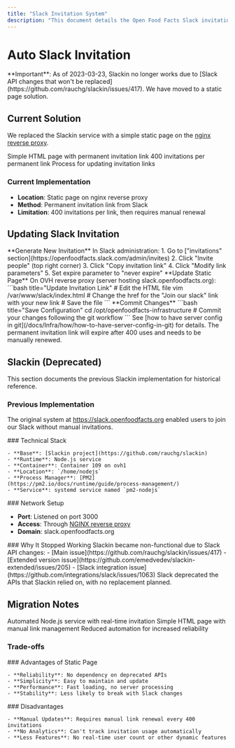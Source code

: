 ```yaml
---
title: "Slack Invitation System"
description: "This document details the Open Food Facts Slack invitation system, including the deprecated Slackin tool and the current static page approach. It provides instructions for updating the Slack invitation link and explains the previous Node.js service setup."
---
```



# Auto Slack Invitation

<Callout type="warning">
  **Important**: As of 2023-03-23, Slackin no longer works due to [Slack API
  changes that won't be replaced](https://github.com/rauchg/slackin/issues/417).
  We have moved to a static page solution.
</Callout>

## Current Solution

We replaced the Slackin service with a simple static page on the [nginx reverse proxy](/docs/Infra/networking/nginx-reverse-proxy).

<Cards>
  <Card title="Static Page" href="#current-implementation">
    Simple HTML page with permanent invitation link
  </Card>
  <Card title="Invitation Limits" href="#limitations">
    400 invitations per permanent link
  </Card>
  <Card title="Link Updates" href="#updating-slack-invitation">
    Process for updating invitation links
  </Card>
</Cards>

### Current Implementation

- **Location**: Static page on nginx reverse proxy
- **Method**: Permanent invitation link from Slack
- **Limitation**: 400 invitations per link, then requires manual renewal

## Updating Slack Invitation

<Steps>
  <Step>
    **Generate New Invitation** In Slack administration: 1. Go to ["invitations"
    section](https://openfoodfacts.slack.com/admin/invites) 2. Click "Invite
    people" (top right corner) 3. Click "Copy invitation link" 4. Click "Modify
    link parameters" 5. Set expire parameter to "never expire"
  </Step>

<Step>
  **Update Static Page** On OVH reverse proxy (server hosting
  slack.openfoodfacts.org):
  ```bash title="Update Invitation Link"
  # Edit the HTML file
  vim /var/www/slack/index.html
  # Change the href for the "Join our slack" link with your new link
  # Save the file
  ```
</Step>

  <Step>
    **Commit Changes**
    ```bash title="Save Configuration"
    cd /opt/openfoodfacts-infrastructure
    # Commit your changes following the git workflow
    ```
    See [how to have server config in
    git](/docs/Infra/how/how-to-have-server-config-in-git) for details.
  </Step>
</Steps>

<Callout type="info">
  The permanent invitation link will expire after 400 uses and needs to be
  manually renewed.
</Callout>

## Slackin (Deprecated)

<Callout type="info">
  This section documents the previous Slackin implementation for historical
  reference.
</Callout>

### Previous Implementation

The original system at https://slack.openfoodfacts.org enabled users to join our Slack without manual invitations.

<Tabs>
  <Tab value="tech" label="Technical Details">
    ### Technical Stack
    
    - **Base**: [Slackin project](https://github.com/rauchg/slackin)
    - **Runtime**: Node.js service
    - **Container**: Container 109 on ovh1
    - **Location**: `/home/nodejs`
    - **Process Manager**: [PM2](https://pm2.io/docs/runtime/guide/process-management/)
    - **Service**: systemd service named `pm2-nodejs`
  </Tab>

<Tab value="network" label="Network Configuration">
  ### Network Setup
  
  - **Port**: Listened on port 3000
  - **Access**: Through [NGINX reverse proxy](/docs/Infra/networking/nginx-reverse-proxy)
  - **Domain**: slack.openfoodfacts.org
</Tab>

  <Tab value="issues" label="Deprecation Reasons">
    ### Why It Stopped Working
    <Callout type="warning">
      Slackin became non-functional due to Slack API changes:
    </Callout>
    - [Main issue](https://github.com/rauchg/slackin/issues/417) 
    - [Extended version issue](https://github.com/emedvedev/slackin-extended/issues/205) 
    - [Slack integration issue](https://github.com/integrations/slack/issues/1063) Slack deprecated the APIs that Slackin relied on, with no replacement planned.
  </Tab>
</Tabs>

## Migration Notes

<Cards>
  <Card title="From Slackin" href="#slackin-deprecated">
    Automated Node.js service with real-time invitation
  </Card>
  <Card title="To Static Page" href="#current-solution">
    Simple HTML page with manual link management
  </Card>
  <Card title="Trade-offs" href="#trade-offs">
    Reduced automation for increased reliability
  </Card>
</Cards>

### Trade-offs

<Tabs>
  <Tab value="benefits" label="Benefits">
    ### Advantages of Static Page
    
    - **Reliability**: No dependency on deprecated APIs
    - **Simplicity**: Easy to maintain and update
    - **Performance**: Fast loading, no server processing
    - **Stability**: Less likely to break with Slack changes
  </Tab>

  <Tab value="limitations" label="Limitations">
    ### Disadvantages
    
    - **Manual Updates**: Requires manual link renewal every 400 invitations
    - **No Analytics**: Can't track invitation usage automatically
    - **Less Features**: No real-time user count or other dynamic features
  </Tab>
</Tabs>
